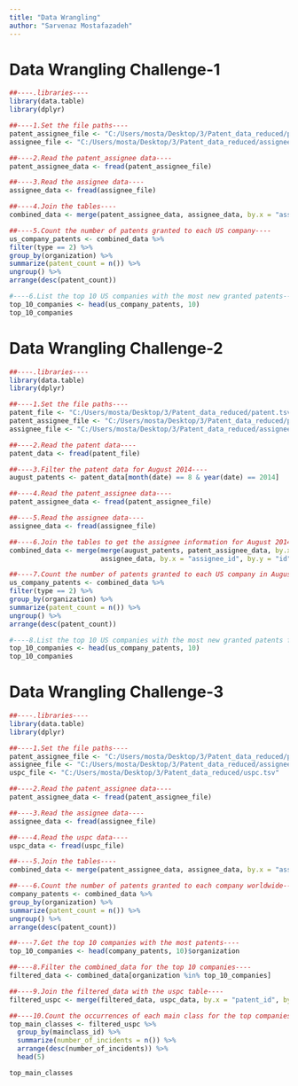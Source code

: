 ```yaml
---
title: "Data Wrangling"
author: "Sarvenaz Mostafazadeh"
---
```

# Data Wrangling Challenge-1

```r
##----.libraries----
library(data.table)
library(dplyr)

##----1.Set the file paths----
patent_assignee_file <- "C:/Users/mosta/Desktop/3/Patent_data_reduced/patent_assignee.tsv"
assignee_file <- "C:/Users/mosta/Desktop/3/Patent_data_reduced/assignee.tsv"

##----2.Read the patent_assignee data----
patent_assignee_data <- fread(patent_assignee_file)

##----3.Read the assignee data----
assignee_data <- fread(assignee_file)

##----4.Join the tables----
combined_data <- merge(patent_assignee_data, assignee_data, by.x = "assignee_id", by.y = "id")

##----5.Count the number of patents granted to each US company----
us_company_patents <- combined_data %>%
filter(type == 2) %>%
group_by(organization) %>%
summarize(patent_count = n()) %>%
ungroup() %>%
arrange(desc(patent_count))

#----6.List the top 10 US companies with the most new granted patents----
top_10_companies <- head(us_company_patents, 10)
top_10_companies

```

# Data Wrangling Challenge-2

```r
##----.libraries----
library(data.table)
library(dplyr)

##----1.Set the file paths----
patent_file <- "C:/Users/mosta/Desktop/3/Patent_data_reduced/patent.tsv"
patent_assignee_file <- "C:/Users/mosta/Desktop/3/Patent_data_reduced/patent_assignee.tsv"
assignee_file <- "C:/Users/mosta/Desktop/3/Patent_data_reduced/assignee.tsv"

##----2.Read the patent data----
patent_data <- fread(patent_file)

##----3.Filter the patent data for August 2014----
august_patents <- patent_data[month(date) == 8 & year(date) == 2014]

##----4.Read the patent_assignee data----
patent_assignee_data <- fread(patent_assignee_file)

##----5.Read the assignee data----
assignee_data <- fread(assignee_file)

##----6.Join the tables to get the assignee information for August 2014 patents----
combined_data <- merge(merge(august_patents, patent_assignee_data, by.x = "id", by.y = "patent_id", all.x = TRUE),
                       assignee_data, by.x = "assignee_id", by.y = "id", all.x = TRUE)

##----7.Count the number of patents granted to each US company in August 2014----
us_company_patents <- combined_data %>%
filter(type == 2) %>%
group_by(organization) %>%
summarize(patent_count = n()) %>%
ungroup() %>%
arrange(desc(patent_count))

#----8.List the top 10 US companies with the most new granted patents for August 2014----
top_10_companies <- head(us_company_patents, 10)
top_10_companies

```

# Data Wrangling Challenge-3

```r
##----.libraries----
library(data.table)
library(dplyr)

##----1.Set the file paths----
patent_assignee_file <- "C:/Users/mosta/Desktop/3/Patent_data_reduced/patent_assignee.tsv"
assignee_file <- "C:/Users/mosta/Desktop/3/Patent_data_reduced/assignee.tsv"
uspc_file <- "C:/Users/mosta/Desktop/3/Patent_data_reduced/uspc.tsv"

##----2.Read the patent_assignee data----
patent_assignee_data <- fread(patent_assignee_file)

##----3.Read the assignee data----
assignee_data <- fread(assignee_file)

##----4.Read the uspc data----
uspc_data <- fread(uspc_file)

##----5.Join the tables----
combined_data <- merge(patent_assignee_data, assignee_data, by.x = "assignee_id", by.y = "id")

##----6.Count the number of patents granted to each company worldwide----
company_patents <- combined_data %>%
group_by(organization) %>%
summarize(patent_count = n()) %>%
ungroup() %>%
arrange(desc(patent_count))

##----7.Get the top 10 companies with the most patents----
top_10_companies <- head(company_patents, 10)$organization

##----8.Filter the combined_data for the top 10 companies----
filtered_data <- combined_data[organization %in% top_10_companies]

##----9.Join the filtered_data with the uspc table----
filtered_uspc <- merge(filtered_data, uspc_data, by.x = "patent_id", by.y = "patent_id")

##----10.Count the occurrences of each main class for the top companies----
top_main_classes <- filtered_uspc %>%
  group_by(mainclass_id) %>%
  summarize(number_of_incidents = n()) %>%
  arrange(desc(number_of_incidents)) %>%
  head(5)

top_main_classes

```
